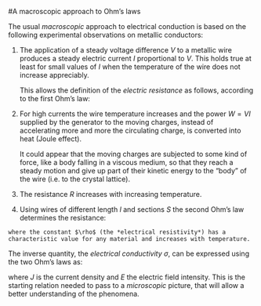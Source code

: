 #A macroscopic approach to Ohm’s laws

The usual *macroscopic* approach to electrical conduction is based on the following experimental observations on metallic conductors:

1) The application of a steady voltage difference $V$ to a metallic wire produces a steady electric current $I$ proportional to $V$. This holds true at least for small values of $I$ when the temperature of the wire does not increase appreciably.

    This allows the definition of the *electric resistance* as follows, according to the first Ohm's law:
 \begin{equation}
 R=\frac{ V }{ I }
 (\#eq:ohmLaw1)
 \end{equation}

2) For high currents the wire temperature increases and the power $W=VI$ supplied by the generator to the moving charges, instead of accelerating more and more the circulating charge, is converted into heat (Joule effect).

    It could appear that the moving charges are subjected to some kind of force, like a body falling in a viscous medium, so that they reach a steady motion and give up part of their kinetic energy to the “body” of the wire (i.e. to the crystal lattice).

3) The resistance $R$ increases with increasing temperature.

4) Using wires of different length $l$ and sections $S$ the second Ohm's law determines the resistance:

\begin{equation}
R= \frac{ \rho l}{S} 
(\#eq:ohmLaw2)
\end{equation}

    where the constant $\rho$ (the *electrical resistivity*) has a characteristic value for any material and increases with temperature.

The inverse quantity, the *electrical conductivity* $\sigma$, can be expressed using the two Ohm's laws as:

\begin{equation}
\sigma = \frac{1}{ \rho }=\frac{J}{E}
(\#eq:conductivity)
\end{equation}


where $J$ is the current density and $E$ the electric field intensity. This is the starting relation needed to pass to a *microscopic* picture, that will allow a better understanding of the phenomena.
